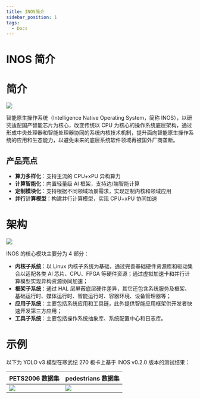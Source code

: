 ```yaml
---
title: INOS简介
sidebar_position: 1
tags:
  - Docs
---
```


# INOS 简介

# 简介

![](./assets/logo.png)

智能原生操作系统（Intelligence Native Operating System，简称 INOS），以研究适配国产智能芯片为核心，改变传统以 CPU 为核心的操作系统底层架构，通过形成中央处理器和智能处理器协同的系统内核技术机制，提升面向智能原生操作系统的应用和生态能力，以避免未来的底层系统软件领域再被国外厂商垄断。

## 产品亮点

- **算力多样化**：支持主流的 CPU+xPU 异构算力
- **计算智能化**：内置轻量级 AI 框架，支持边/端智能计算
- **定制模块化**：支持根据不同领域场景需求，实现定制内核和领域应用
- **并行计算模型**：构建并行计算模型，实现 CPU+xPU 协同加速

# 架构

![](./assets/architecture.png)

INOS 的核心模块主要分为 4 部分：

- **内核子系统**：以 Linux 内核子系统为基础，通过完善基础硬件资源库和驱动集合以适配各类 AI 芯片、CPU、FPGA 等硬件资源；通过虚拟加速卡和并行计算模型实现异构资源协同加速；
- **框架子系统**：通过 HAL 层屏蔽底层硬件差异，其它还包含系统服务及框架、基础运行时、媒体运行时、智能运行时、容器环境、设备管理器等；
- **应用子系统**：主要包括系统应用和工具链，此外提供智能应用框架供开发者快速开发第三方应用；
- **工具子系统**：主要包括操作系统抽象库、系统配置中心和日志库。

# 示例

以下为 YOLO v3 模型在寒武纪 270 板卡上基于 INOS v0.2.0 版本的测试结果：

| PETS2006 数据集        | pedestrians 数据集            |
| ---------------------- | ----------------------------- |
| ![](./assets/PETS.gif) | ![](./assets/pedestrians.gif) |
